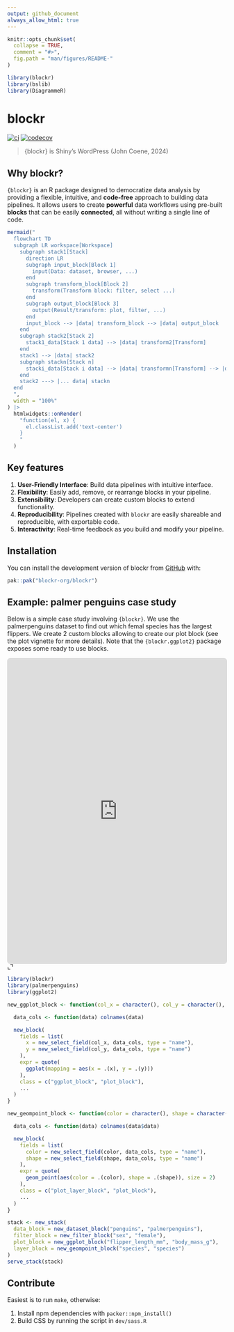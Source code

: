 ```yaml
---
output: github_document
always_allow_html: true
---
```


```r
knitr::opts_chunk$set(
  collapse = TRUE,
  comment = "#>",
  fig.path = "man/figures/README-"
)

library(blockr)
library(bslib)
library(DiagrammeR)
```

<!-- index.md is generated from index.Rmd. Please edit that file -->


# blockr

<!-- badges: start -->

[![ci](https://github.com/blockr-org/blockr/actions/workflows/ci.yml/badge.svg)](https://github.com/blockr-org/blockr/actions/workflows/ci.yml)
[![codecov](https://codecov.io/github/blockr-org/blockr/graph/badge.svg?token=9AO88LK8FJ)](https://codecov.io/github/blockr-org/blockr)
<!-- badges: end -->

> {blockr} is Shiny's WordPress (John Coene, 2024)

## Why blockr?

`{blockr}` is an R package designed to democratize data analysis by providing a flexible, intuitive, and __code-free__ approach to building data pipelines. It allows users to create __powerful__ data workflows using pre-built __blocks__ that can be easily __connected__, all without writing a single line of code.

```r
mermaid("
  flowchart TD
  subgraph LR workspace[Workspace]
    subgraph stack1[Stack]
      direction LR
      subgraph input_block[Block 1]
        input(Data: dataset, browser, ...)
      end
      subgraph transform_block[Block 2]
        transform(Transform block: filter, select ...)
      end
      subgraph output_block[Block 3]
        output(Result/transform: plot, filter, ...)
      end
      input_block --> |data| transform_block --> |data| output_block
    end
    subgraph stack2[Stack 2]
      stack1_data[Stack 1 data] --> |data| transform2[Transform]
    end
    stack1 --> |data| stack2
    subgraph stackn[Stack n]
      stacki_data[Stack i data] --> |data| transformn[Transform] --> |data| Visualize
    end
    stack2 ---> |... data| stackn
  end
  ",
  width = "100%"
) |>
  htmlwidgets::onRender(
    "function(el, x) {
      el.classList.add('text-center')
    }
    "
  )
```

## Key features

1. **User-Friendly Interface**: Build data pipelines with intuitive interface.
2. **Flexibility**: Easily add, remove, or rearrange blocks in your pipeline.
3. **Extensibility**: Developers can create custom blocks to extend functionality.
4. **Reproducibility**: Pipelines created with `blockr` are easily shareable and reproducible, with exportable code.
5. **Interactivity**: Real-time feedback as you build and modify your pipeline.

## Installation

You can install the development version of blockr from [GitHub](https://github.com/) with:

```r
pak::pak("blockr-org/blockr")
```

## Example: palmer penguins case study

Below is a simple case study involving `{blockr}`. We use the palmerpenguins dataset to find out which
femal species has the largest flippers. We create 2 custom blocks allowing to create our plot block (see the plot vignette for more details). Note that the `{blockr.ggplot2}` package exposes some ready to use blocks.

<div class="card bslib-card bslib-mb-spacing html-fill-item html-fill-container" data-bslib-card-init data-full-screen="false" data-require-bs-caller="card()" data-require-bs-version="5">
<div class="card-body bslib-gap-spacing html-fill-item html-fill-container" style="margin-top:auto;margin-bottom:auto;flex:1 1 auto;">
<iframe class="html-fill-item" src="https://shinylive.io/r/editor/#code=NobwRAdghgtgpmAXGKAHVA6ASmANGAYwHsIAXOMpMAdzgCMAnRRASwgGdSoAbbgCgA6YOtyIEA1gyG4ABAzioi7GQF4ZBQWAAWpUqnaIA9IZFjJAWiIMA5hmstSWgK50MLIodqNz8xe2kyQjp6Bsa+RBgM5tRQ7DAYVtZCAJTJAhDcLIxQDACefKYSDGkZWQw5+ag88AyoFNZObOwlmdl5fNbWqKKkAEwl6RBw1AD6nd1EpCOF4jIAPOYyAGZOEASk7hB8xNwjAB6q6lo5UOtwDHzJsjsjuYcEx+VnF1cyGO-JMiDp6TIyACZQLgjHbKBbLVbrTZ8QFcT47aDwdgwoFQAYQP5DUYzQQYv7LFhwbj-ZRqTKcXH4-EHNRYkbsIlwdYjJaE4nbIi7PayWFQEGc9iyUi5OqHISIuApXC-KkyO604b0xnM1lE-4c3a5Hmo-ncQUyYWitTi2CSsAlKlXGV-OB7VAMQ4ARyckzglNl4x6fBgaFQbGshygcGRNLefD2r3lYdyqQt+KteL+BG4sVJ6k0nsm01EEgCQgmUxmUutb3eMpKAF8fhA6dY4EQYIo2IWc7NwSs1hsSBqrPdHqdyC9ZOxjkajidnpdZO8MJ9vhAZbzdWDFh2od3efDORLkbyACSb6uYxU4kuq4lp8mkd1Una9hWjBncJlTc-qu8MbXA0FCkVwMWQKaxaJviI5oP+D5Ks+KpsuqYF1F+fI-gaf4ARKKQlgmVK2vaTouuQN74nWDYjE2ZB8EGyIfocGA9sUw6jhBYbwXAqTDiwABeTH9Jh0ogcmqb3JoBYjCmuTnNmZh5mAIlFuafFUjO5bpFWC4cFwEjzIsdKcKc4jukuMyHHSvIMi2ZjCfUjQcNJVTcDUdQQA0TTAX8smtsZiqZuZEiaEsmToBJz5OY4IwwDA0l0EQ-y5GFqZjK5MhiRJRmQcRjZEM2km+UI7B1AQhL+HggRgHlTKFRhEAlAyDAAG5wPSGn6bpEjJGAFYALpAA" height="700" width="100%" style="border: 1px solid rgba(0,0,0,0.175); border-radius: .375rem;" allowfullscreen="" allow="autoplay" data-external="1"></iframe>
</div>
<bslib-tooltip placement="auto" bsOptions="[]" data-require-bs-version="5" data-require-bs-caller="tooltip()">
<template>Expand</template>
<span class="bslib-full-screen-enter badge rounded-pill"><svg xmlns="http://www.w3.org/2000/svg" viewBox="0 0 24 24" style="height:1em;width:1em;fill:currentColor;" aria-hidden="true" role="img"><path d="M20 5C20 4.4 19.6 4 19 4H13C12.4 4 12 3.6 12 3C12 2.4 12.4 2 13 2H21C21.6 2 22 2.4 22 3V11C22 11.6 21.6 12 21 12C20.4 12 20 11.6 20 11V5ZM4 19C4 19.6 4.4 20 5 20H11C11.6 20 12 20.4 12 21C12 21.6 11.6 22 11 22H3C2.4 22 2 21.6 2 21V13C2 12.4 2.4 12 3 12C3.6 12 4 12.4 4 13V19Z"/></svg></span>
</bslib-tooltip>
<script data-bslib-card-init>bslib.Card.initializeAllCards();</script>
</div>

```r
library(blockr)
library(palmerpenguins)
library(ggplot2)

new_ggplot_block <- function(col_x = character(), col_y = character(), ...) {

  data_cols <- function(data) colnames(data)

  new_block(
    fields = list(
      x = new_select_field(col_x, data_cols, type = "name"),
      y = new_select_field(col_y, data_cols, type = "name")
    ),
    expr = quote(
      ggplot(mapping = aes(x = .(x), y = .(y)))
    ),
    class = c("ggplot_block", "plot_block"),
    ...
  )
}

new_geompoint_block <- function(color = character(), shape = character(), ...) {

  data_cols <- function(data) colnames(data$data)

  new_block(
    fields = list(
      color = new_select_field(color, data_cols, type = "name"),
      shape = new_select_field(shape, data_cols, type = "name")
    ),
    expr = quote(
      geom_point(aes(color = .(color), shape = .(shape)), size = 2)
    ),
    class = c("plot_layer_block", "plot_block"),
    ...
  )
}

stack <- new_stack(
  data_block = new_dataset_block("penguins", "palmerpenguins"),
  filter_block = new_filter_block("sex", "female"),
  plot_block = new_ggplot_block("flipper_length_mm", "body_mass_g"),
  layer_block = new_geompoint_block("species", "species")
)
serve_stack(stack)
```

## Contribute

Easiest is to run `make`, otherwise:

1. Install npm dependencies with `packer::npm_install()`
2. Build CSS by running the script in `dev/sass.R`
